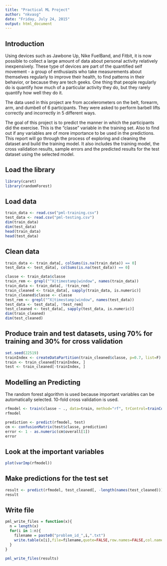 ```yaml
---
title: "Practical ML Project"
author: "nkvasg"
date: "Friday, July 24, 2015"
output: html_document
---
```


## Introduction

Using devices such as Jawbone Up, Nike FuelBand, and Fitbit, it is now possible to collect a large amount of data about personal activity relatively inexpensively. These type of devices are part of the quantified self movement - a group of enthusiasts who take measurements about themselves regularly to improve their health, to find patterns in their behavior, or because they are tech geeks. One thing that people regularly do is quantify how much of a particular activity they do, but they rarely quantify how well they do it. 

The data used in this project are from accelerometers on the belt, forearm, arm, and dumbell of 6 participants. They were asked to perform barbell lifts correctly and incorrectly in 5 different ways. 

The goal of this project is to predict the manner in which the participants did the exercise. This is the "classe" variable in the training set. Also to find out if any variables are of more importance to be used in the predictions. This report will go through the process of exploring and cleaning the dataset and build the training model. It also includes the training model, the cross validation results, sample errors and the predicted results for the test dataset using the selected model.

## Load the library

```r
library(caret)
library(randomForest)

```

## Load data

```r
train_data <- read.csv("pml-training.csv")
test_data <- read.csv("pml-testing.csv")
dim(train_data)
dim(test_data)
head(train_data)
head(test_data)

```

## Clean data


```r
train_data <- train_data[, colSums(is.na(train_data)) == 0]
test_data <- test_data[, colSums(is.na(test_data)) == 0]

classe <- train_data$classe
train_rem <- grepl("^X|timestamp|window", names(train_data))
train_data <- train_data[, !train_rem]
train_cleaned <- train_data[, sapply(train_data, is.numeric)]
train_cleaned$classe <- classe
test_rem <- grepl("^X|timestamp|window", names(test_data))
test_data <- test_data[, !test_rem]
test_cleaned <- test_data[, sapply(test_data, is.numeric)]
dim(train_cleaned)
dim(test_cleaned)

```

## Produce train and test datasets, using 70% for training and 30% for cross validation

```r
set.seed(22519)
trainIndex <- createDataPartition(train_cleaned$classe, p=0.7, list=F)
train <- train_cleaned[trainIndex, ]
test <- train_cleaned[-trainIndex, ]

```

## Modelling an Predicting

The random forest algorithm is used because important variables can be automatically selected. 10-fold cross validation is used.

```r
rfmodel <- train(classe ~ ., data=train, method="rf", trControl=trainControl(method="cv", 10))
rfmodel

prediction <- predict(rfmodel, test)
cm <- confusionMatrix(test$classe, prediction)
error <- 1 - as.numeric(cm$overall[1])
error

```

## Look at the important variables

```r
plot(varImp(rfmodel))

```


## Make predictions for the test set

```r
result <- predict(rfmodel, test_cleaned[, -length(names(test_cleaned))])
result
```

## Write file

```r
pml_write_files = function(x){
  n = length(x)
  for(i in 1:n){
    filename = paste0("problem_id_",i,".txt")
    write.table(x[i],file=filename,quote=FALSE,row.names=FALSE,col.names=FALSE)
  }
}

pml_write_files(results)
```

